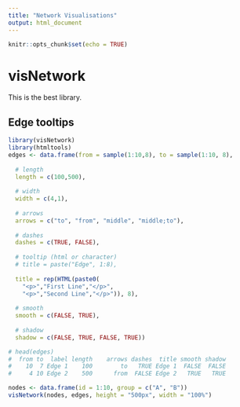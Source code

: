 ```yaml
---
title: "Network Visualisations"
output: html_document
---
```


```r
knitr::opts_chunk$set(echo = TRUE)
```

# visNetwork

This is the best library.

## Edge tooltips

```r
library(visNetwork)
library(htmltools)
edges <- data.frame(from = sample(1:10,8), to = sample(1:10, 8),
                    
  # length
  length = c(100,500),
  
  # width
  width = c(4,1),
  
  # arrows
  arrows = c("to", "from", "middle", "middle;to"),
  
  # dashes
  dashes = c(TRUE, FALSE),
  
  # tooltip (html or character)
  # title = paste("Edge", 1:8),
  
  title = rep(HTML(paste0(
    "<p>","First Line","</p>",
    "<p>","Second Line","</p>")), 8),
  
  # smooth
  smooth = c(FALSE, TRUE),
  
  # shadow
  shadow = c(FALSE, TRUE, FALSE, TRUE)) 

# head(edges)
#  from to  label length    arrows dashes  title smooth shadow
#    10  7 Edge 1    100        to   TRUE Edge 1  FALSE  FALSE
#     4 10 Edge 2    500      from  FALSE Edge 2   TRUE   TRUE

nodes <- data.frame(id = 1:10, group = c("A", "B"))
visNetwork(nodes, edges, height = "500px", width = "100%")
```


